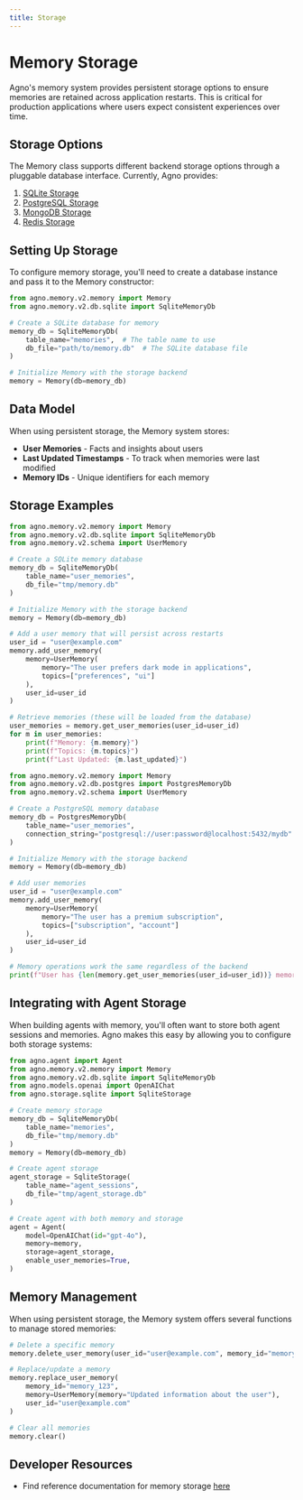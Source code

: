 ```yaml
---
title: Storage
---
```


# Memory Storage

Agno's memory system provides persistent storage options to ensure memories are retained across application restarts. This is critical for production applications where users expect consistent experiences over time.

## Storage Options

The Memory class supports different backend storage options through a pluggable database interface. Currently, Agno provides:

1. [SQLite Storage](/reference/memory/storage/sqlite.mdx)
2. [PostgreSQL Storage](/reference/memory/storage/postgres.mdx)
3. [MongoDB Storage](/reference/memory/storage/mongo.mdx)
4. [Redis Storage](/reference/memory/storage/redis.mdx)

## Setting Up Storage

To configure memory storage, you'll need to create a database instance and pass it to the Memory constructor:

```python
from agno.memory.v2.memory import Memory
from agno.memory.v2.db.sqlite import SqliteMemoryDb

# Create a SQLite database for memory
memory_db = SqliteMemoryDb(
    table_name="memories",  # The table name to use
    db_file="path/to/memory.db"  # The SQLite database file
)

# Initialize Memory with the storage backend
memory = Memory(db=memory_db)
```

## Data Model

When using persistent storage, the Memory system stores:

- **User Memories** - Facts and insights about users
- **Last Updated Timestamps** - To track when memories were last modified
- **Memory IDs** - Unique identifiers for each memory

## Storage Examples

```python sqlite_memory.py
from agno.memory.v2.memory import Memory
from agno.memory.v2.db.sqlite import SqliteMemoryDb
from agno.memory.v2.schema import UserMemory

# Create a SQLite memory database
memory_db = SqliteMemoryDb(
    table_name="user_memories",
    db_file="tmp/memory.db"
)

# Initialize Memory with the storage backend
memory = Memory(db=memory_db)

# Add a user memory that will persist across restarts
user_id = "user@example.com"
memory.add_user_memory(
    memory=UserMemory(
        memory="The user prefers dark mode in applications",
        topics=["preferences", "ui"]
    ),
    user_id=user_id
)

# Retrieve memories (these will be loaded from the database)
user_memories = memory.get_user_memories(user_id=user_id)
for m in user_memories:
    print(f"Memory: {m.memory}")
    print(f"Topics: {m.topics}")
    print(f"Last Updated: {m.last_updated}")
```
```python postgres_memory.py
from agno.memory.v2.memory import Memory
from agno.memory.v2.db.postgres import PostgresMemoryDb
from agno.memory.v2.schema import UserMemory

# Create a PostgreSQL memory database
memory_db = PostgresMemoryDb(
    table_name="user_memories",
    connection_string="postgresql://user:password@localhost:5432/mydb"
)

# Initialize Memory with the storage backend
memory = Memory(db=memory_db)

# Add user memories
user_id = "user@example.com"
memory.add_user_memory(
    memory=UserMemory(
        memory="The user has a premium subscription",
        topics=["subscription", "account"]
    ),
    user_id=user_id
)

# Memory operations work the same regardless of the backend
print(f"User has {len(memory.get_user_memories(user_id=user_id))} memories stored")
```

## Integrating with Agent Storage

When building agents with memory, you'll often want to store both agent sessions and memories. Agno makes this easy by allowing you to configure both storage systems:

```python
from agno.agent import Agent
from agno.memory.v2.memory import Memory
from agno.memory.v2.db.sqlite import SqliteMemoryDb
from agno.models.openai import OpenAIChat
from agno.storage.sqlite import SqliteStorage

# Create memory storage
memory_db = SqliteMemoryDb(
    table_name="memories", 
    db_file="tmp/memory.db"
)
memory = Memory(db=memory_db)

# Create agent storage
agent_storage = SqliteStorage(
    table_name="agent_sessions", 
    db_file="tmp/agent_storage.db"
)

# Create agent with both memory and storage
agent = Agent(
    model=OpenAIChat(id="gpt-4o"),
    memory=memory,
    storage=agent_storage,
    enable_user_memories=True,
)
```

## Memory Management

When using persistent storage, the Memory system offers several functions to manage stored memories:

```python
# Delete a specific memory
memory.delete_user_memory(user_id="user@example.com", memory_id="memory_123")

# Replace/update a memory
memory.replace_user_memory(
    memory_id="memory_123",
    memory=UserMemory(memory="Updated information about the user"),
    user_id="user@example.com"
)

# Clear all memories
memory.clear()
```


## Developer Resources

- Find reference documentation for memory storage [here](/reference/memory/storage)
